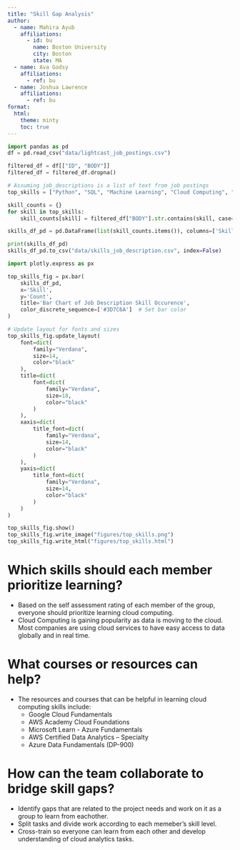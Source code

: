 ```yaml
---
title: "Skill Gap Analysis"
author:
  - name: Mahira Ayub
    affiliations:
      - id: bu
        name: Boston University
        city: Boston
        state: MA
  - name: Ava Godsy
    affiliations:
      - ref: bu
  - name: Joshua Lawrence
    affiliations:
      - ref: bu
format: 
  html:
    theme: minty
    toc: true
---
```


```python
import pandas as pd
df = pd.read_csv("data/lightcast_job_postings.csv")

filtered_df = df[["ID", "BODY"]]
filtered_df = filtered_df.dropna()
```

```python

# Assuming job_descriptions is a list of text from job postings
top_skills = ["Python", "SQL", "Machine Learning", "Cloud Computing", "Docker", "AWS"]

skill_counts = {}
for skill in top_skills:
    skill_counts[skill] = filtered_df["BODY"].str.contains(skill, case=False, na=False).sum()

skills_df_pd = pd.DataFrame(list(skill_counts.items()), columns=['Skill', 'Count'])

print(skills_df_pd)
skills_df_pd.to_csv("data/skills_job_description.csv", index=False)
```

```python
import plotly.express as px

top_skills_fig = px.bar(
    skills_df_pd,
    x='Skill',
    y='Count',
    title='Bar Chart of Job Description Skill Occurence',
    color_discrete_sequence=['#3D7C6A']  # Set bar color
)

# Update layout for fonts and sizes
top_skills_fig.update_layout(
    font=dict(
        family="Verdana",
        size=14,
        color="black"
    ),
    title=dict(
        font=dict(
            family="Verdana",
            size=18,
            color="black"
        )
    ),
    xaxis=dict(
        title_font=dict(
            family="Verdana",
            size=14,
            color="black"
        )
    ),
    yaxis=dict(
        title_font=dict(
            family="Verdana",
            size=14,
            color="black"
        )
    )
)

top_skills_fig.show()
top_skills_fig.write_image("figures/top_skills.png")
top_skills_fig.write_html("figures/top_skills.html")

```

#  Which skills should each member prioritize learning? 

- Based on the self assessment rating of each member of the group, everyone should prioritize learning cloud computing. 
- Cloud Computing is gaining popularity as data is moving to the cloud. Most companies are using cloud services to have easy access to data globally and in real time.

# What courses or resources can help?

- The resources and courses that can be helpful in learning cloud computing skills include:
  - Google Cloud Fundamentals
  - AWS Academy Cloud Foundations
  - Microsoft Learn - Azure Fundamentals
  - AWS Certified Data Analytics – Specialty
  - Azure Data Fundamentals (DP-900)

# How can the team collaborate to bridge skill gaps? 

- Identify gaps that are related to the project needs and work on it as a group to learn from eachother.
- Split tasks and divide work according to each memeber's skill level. 
- Cross-train so everyone can learn from each other and develop understanding of cloud analytics tasks. 
